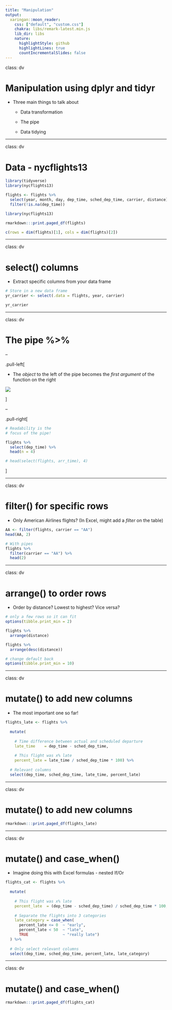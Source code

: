 ```yaml
---
title: "Manipulation"
output:
  xaringan::moon_reader:
    css: ["default", "custom.css"]
    chakra: libs/remark-latest.min.js
    lib_dir: libs
    nature:
      highlightStyle: github
      highlightLines: true
      countIncrementalSlides: false
---
```


class: dv

# Manipulation using dplyr and tidyr

* Three main things to talk about

  * Data transformation
  
  * The pipe
  
  * Data tidying
  
---

class: dv

# Data - nycflights13
  
```r
library(tidyverse)
library(nycflights13)

flights <- flights %>%
  select(year, month, day, dep_time, sched_dep_time, carrier, distance) %>%
  filter(!is.na(dep_time))
```

  
```r
library(nycflights13)

rmarkdown:::print.paged_df(flights)

c(rows = dim(flights)[1], cols = dim(flights)[2])
```

---

class: dv

# select() columns

* Extract specific columns from your data frame

```r
# Store in a new data frame
yr_carrier <- select(.data = flights, year, carrier)

yr_carrier
```

---

class: dv

# The pipe %>%

--

.pull-left[

* The _object_ to the left of the pipe becomes the _first argument_ of the function on the right

![](./img/pipe.png)

]

--

.pull-right[

```r
# Readability is the 
# focus of the pipe!

flights %>%
  select(dep_time) %>%
  head(n = 4)

# head(select(flights, arr_time), 4)
```

]

---

class: dv

# filter() for specific rows

* Only American Airlines flights? (In Excel, might add a _filter_ on the table)

```r
AA <- filter(flights, carrier == "AA")
head(AA, 2)

# With pipes
flights %>%
  filter(carrier == "AA") %>%
  head(2)
```

---

class: dv

# arrange() to order rows 

* Order by distance? Lowest to highest? Vice versa?

```r
# only a few rows so it can fit
options(tibble.print_min = 2)
```

```r
flights %>%
  arrange(distance)

flights %>%
  arrange(desc(distance))
```

```r
# change default back
options(tibble.print_min = 10)
```

---

class: dv

# mutate() to add new columns

* The most important one so far!

```r
flights_late <- flights %>%
  
  mutate(
    
    # Time difference between actual and scheduled departure
    late_time    = dep_time - sched_dep_time,
         
    # This flight was x% late
    percent_late = late_time / sched_dep_time * 100) %>%
  
  # Relevant columns
  select(dep_time, sched_dep_time, late_time, percent_late)
```

---

class: dv

# mutate() to add new columns

```r
rmarkdown:::print.paged_df(flights_late)
```

---

class: dv

# mutate() and case_when()

* Imagine doing this with Excel formulas - nested If/Or

```r
flights_cat <- flights %>% 
  
  mutate(
    
    # This flight was x% late
    percent_late  = (dep_time - sched_dep_time) / sched_dep_time * 100,
    
    # Separate the flights into 3 categories
    late_category = case_when(
      percent_late <= 0  ~ "early",
      percent_late < 50  ~ "late",
      TRUE               ~ "really late")
  ) %>%
  
  # Only select relevant columns
  select(dep_time, sched_dep_time, percent_late, late_category)
```

---

class: dv

# mutate() and case_when()

```r
rmarkdown:::print.paged_df(flights_cat)
```


